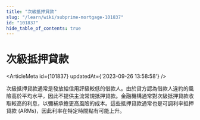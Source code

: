 ```yaml
---
title: "次級抵押貸款"
slug: "/learn/wiki/subprime-mortgage-101837"
id: "101837"
hide_table_of_contents: true
---
```



# 次級抵押貸款

<ArticleMeta id={101837} updatedAt={'2023-09-26 13:58:58'} />
<div className='border-solid border-b border-t-0 my-4 border-[var(--ifm-color-gray-300)]' />

次級抵押貸款通常是發放給信用評級較低的借款人。由於貸方認為借款人違約的風險高於平均水平，因此不提供主流常規抵押貸款。金融機構通常對次級抵押貸款收取較高的利息，以彌補承擔更高風險的成本。這些抵押貸款通常也是可調利率抵押貸款 (ARMs)，因此利率在特定時間點有可能上升。
